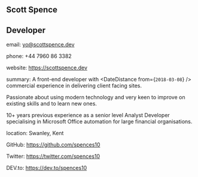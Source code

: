 
## Scott Spence

## Developer

email: yo@scottspence.dev

phone: +44 7960 86 3382

website: https://scottspence.dev

summary: A front-end developer with <DateDistance from={`2018-03-08`}
/> commercial experience in delivering client facing sites.

Passionate about using modern technology and very keen to improve on
existing skills and to learn new ones.

10+ years previous experience as a senior level Analyst Developer
specialising in Microsoft Office automation for large financial
organisations.

location: Swanley, Kent

GitHub: https://github.com/spences10

Twitter: https://twitter.com/spences10

DEV.to: https://dev.to/spences10
